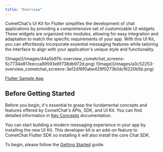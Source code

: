 ```yaml
---
title: "Overview"
---
```


CometChat's UI Kit for Flutter simplifies the development of chat applications by providing a comprehensive set of customizable UI widgets. These widgets are organized into modules, allowing for easy integration and adaptation to match the specific requirements of your app. With this UI Kit, you can effortlessly incorporate essential messaging features while tailoring the interface to align with your application's unique style and functionality.

<Tabs>
<Tab title="Android">
![Image](/images/44a5b97b-overview_cometchat_screens-5c7734e817eecca89593e6f738db972d.png)

</Tab>

<Tab title="iOS">
![Image](/images/a3c52253-overview_cometchat_screens-3ef2d18f0abe429f0273b1dcf6220b5b.png)

</Tab>

</Tabs>

[Flutter Sample App](https://github.com/cometchat/cometchat-sample-app-flutter/tree/v4)

## Before Getting Started

Before you begin, it's essential to grasp the fundamental concepts and features offered by CometChat's APIs, SDK, and UI Kit. You can find detailed information in [Key Concepts](/docs/fundamentals/key-concepts) documentation.

You can start building a modern messaging experience in your app by installing the new UI Kit. This developer kit is an add-on feature to CometChat Flutter SDK so installing it will also install the core Chat SDK.

To begin, please follow the [Getting Started](/docs/ui-kit/flutter/v4/getting-started) guide.
